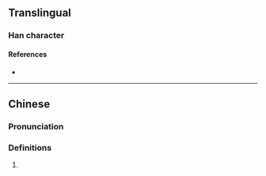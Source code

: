 {{character info}}
==Translingual==

===Han character===
{{Han char|rn=30|rad=口|as=08|sn=11|four=|canj=RFQU|ids=⿰口卷}}

====References====
* {{Han ref|kx=0196.261|hdz=10643.080|uh=5573|ud=21875}}

----

==Chinese==
{{zh-forms}}

===Pronunciation===
{{zh-pron
|m=quán
|c=kyun4
|cat=
}}

===Definitions===
{{zh-hanzi}}

# {{rfdef|zh}}